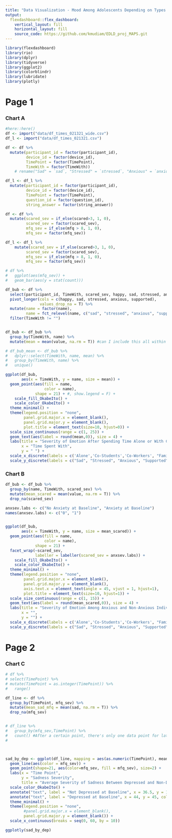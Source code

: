 ```yaml
---
title: "Data Visualization - Mood Among Adolescents Depending on Types of Interpersonal Interactions"
output: 
  flexdashboard::flex_dashboard:
    vertical_layout: fill
    horizontal_layout: fill
    source_code: https://github.com/kmudiam/EDLD_proj_MAPS.git
---
```


```r
library(flexdashboard)
library(rio)
library(dplyr)
library(tidyverse)
library(ggplot2)
library(colorblindr)
library(lubridate)
library(plotly)
```

Page 1 {data-orientation=rows}
===============================

### Chart A

```r
#here::here()
df <- import("data/df_times_021321_wide.csv")
df_l <- import("data/df_times_021321.csv")

df <- df %>% 
  mutate(participant_id = factor(participant_id),
         device_id = factor(device_id),
         TimePoint = factor(TimePoint),
         TimeWith = factor(TimeWith)) 
    # rename("Sad" = `sad`, "Stressed" = `stressed`, "Anxious" = `anxious`, "Supported" = `supported`, "Happy" = `happy`, "Angry" = `angry`, "Scared" = `scared`, "Calm" =  `calm`, "Confident" = `confident`, "Lonely" = `lonely`, "Rejected" = `rejected`, "Included" = `included`)

df_l <- df_l %>% 
  mutate(participant_id = factor(participant_id),
         device_id = factor(device_id),
         TimePoint = factor(TimePoint),
         question_id = factor(question_id),
         string_answer = factor(string_answer))

df <- df %>% 
  mutate(scared_sev = if_else(scared>3, 1, 0),
         scared_sev = factor(scared_sev),
         mfq_sev = if_else(mfq > 8, 1, 0),
         mfq_sev = factor(mfq_sev))

df_l <- df_l %>% 
    mutate(scared_sev = if_else(scared>3, 1, 0),
         scared_sev = factor(scared_sev),
         mfq_sev = if_else(mfq > 8, 1, 0),
         mfq_sev = factor(mfq_sev))

# df %>% 
#   ggplot(aes(mfq_sev)) +
#   geom_bar(aes(y = stat(count)))

df_bub <- df %>% 
  select(participant_id, TimeWith, scared_sev, happy, sad, stressed, anxious, supported) %>% 
  pivot_longer(cols = c(happy, sad, stressed, anxious, supported),
               values_drop_na = T) %>% 
  mutate(name = factor(name),
         name = fct_relevel(name, c("sad", "stressed", "anxious", "supported", "happy"))) %>%
  filter(TimeWith != "")


df_bub <- df_bub %>% 
  group_by(TimeWith, name) %>% 
  mutate(mean = mean(value, na.rm = T)) #can I include this all within the ggplot function?

# df_bub_mean <- df_bub %>%
#   dplyr::select(TimeWith, name, mean) %>%
#   group_by(TimeWith, name) %>%
#   unique()

ggplot(df_bub, 
       aes(x = TimeWith, y = name, size = mean)) +
  geom_point(aes(fill = name,
                 color = name),
             shape = 21) + #, show.legend = F) +
    scale_fill_OkabeIto() +
    scale_color_OkabeIto() +
  theme_minimal() +
  theme(legend.position = "none",
        panel.grid.major.x = element_blank(),
        panel.grid.major.y = element_blank(),
        plot.title = element_text(size=10, hjust=0)) +
  scale_size_continuous(range = c(1, 25)) +
  geom_text(aes(label = round(mean,0)), size = 4) +
  labs(title = "Severity of Emotion After Spending Time Alone or With Certain People",
       x = "Time Spent With",
       y = " ") +
  scale_x_discrete(labels = c('Alone','Co-Students','Co-Workers', "Family", "Friends", "Partner")) +
  scale_y_discrete(labels = c("Sad", "Stressed", "Anxious", "Supported", "Happy"))
```

### Chart B

```r
df_bub <- df_bub %>% 
  group_by(name, TimeWith, scared_sev) %>% 
  mutate(mean_scared = mean(value, na.rm = T)) %>% 
  drop_na(scared_sev)

anxsev.labs <- c("No Anxiety at Baseline", "Anxiety at Baseline")
names(anxsev.labs) <- c("0", "1")


ggplot(df_bub, 
       aes(x = TimeWith, y = name, size = mean_scared)) +
  geom_point(aes(fill = name,
                 color = name),
             shape = 21) + 
  facet_wrap(~scared_sev,
             labeller = labeller(scared_sev = anxsev.labs)) +
    scale_fill_OkabeIto() +
    scale_color_OkabeIto() +
  theme_minimal() +
  theme(legend.position = "none",
        panel.grid.major.x = element_blank(),
        panel.grid.major.y = element_blank(),
        axis.text.x = element_text(angle = 45, vjust = 1, hjust=1),
        plot.title = element_text(size=10, hjust=1)) +
  scale_size_continuous(range = c(1, 15)) +
  geom_text(aes(label = round(mean_scared,0)), size = 4) +
  labs(title = "Severity of Emotion Among Anxious and Non-Anxious Individuals After Spending Time Alone or With Certain People",
       x = "",
       y = "") +
  scale_x_discrete(labels = c('Alone','Co-Students','Co-Workers', "Family", "Friends", "Partner")) +
  scale_y_discrete(labels = c("Sad", "Stressed", "Anxious", "Supported", "Happy"))
```

Page 2 {data-orientation=columns}
===============================

### Chart C

```r
# df %>% 
# select(TimePoint) %>% 
# mutate(TimePoint = as.integer(TimePoint)) %>% 
#   range()

df_line <- df %>% 
  group_by(TimePoint, mfq_sev) %>% 
  mutate(mean_sad_mfq = mean(sad, na.rm = T)) %>% 
  drop_na(mfq_sev)


# df_line %>% 
#   group_by(mfq_sev,TimePoint) %>% 
#   count() #After a certain point, there's only one data point for later timepoints. Should I stop once n gets below 5?
# 



sad_by_dep <- ggplot(df_line, mapping = aes(as.numeric(TimePoint), mean_sad_mfq)) +
  geom_line(aes(color = mfq_sev)) +
  geom_point(shape=21, aes(color=mfq_sev, fill = mfq_sev), size=2) +
  labs(x = "Time Point",
       y = "Sadness Severity",
       title = "Average Severity of Sadness Between Depressed and Non-Depressed Adolescents Over Time") +
  scale_color_OkabeIto() +
  annotate("text", label = "Not Depressed at Baseline", x = 36.5, y = 12, color = "orange") +
  annotate("text", label = "Depressed at Baseline", x = 44, y = 45, color = "turquoise") +
  theme_minimal() +
  theme(legend.position = "none",
        #panel.grid.major.x = element_blank(),
        panel.grid.major.y = element_blank()) + 
  scale_x_continuous(breaks = seq(0, 60, by = 10))

ggplotly(sad_by_dep)
```

